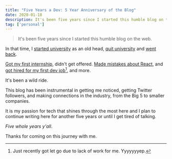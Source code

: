 ```yaml
---
title: "Five Years a Dev: 5 Year Anniversary of the Blog"
date: 2020-01-18
description: It's been five years since I started this humble blog on the web.
tag: ['personal']
---
```


> It's been five years since I started this humble blog on the web.

In that time, I [started university](https://tiffanywhite.dev/2015/05/02/i-am-now-a-pitt-panther/) as an old head, [quit university](https://tiffanywhite.dev/2016/02/17/fear-loathing-anxiety-pittsburgh/) and [went back](https://tiffanywhite.dev/2016/05/08/pitt/).

[Got my first internship](https://tiffanywhite.dev/2017/11/15/i-am-doing-this-thing/), didn't get offered. [Made mistakes about React](https://tiffanywhite.dev/2018/05/19/react-reconciliation/), and [got hired for my first dev job](https://tiffanywhite.dev/2019/07/03/goal-completed/)[^1], and more.

It's been a wild ride.

This blog has been instrumental in getting me noticed, getting Twitter followers, and making connections in the industry, from the Big 5 to smaller companies.

It is my passion for tech that shines through the most here and I plan to continue writing here for another five years or until I get tired of talking.

*Five whole years y'all*.

Thanks for coming on this journey with me.

[^1]: Just recently got let go due to lack of work for me. Yyyyyyyep.
